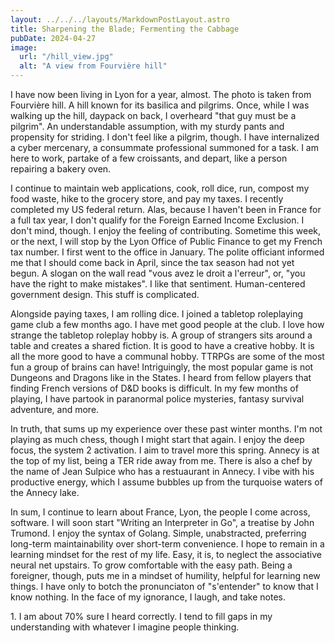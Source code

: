 ```yaml
---
layout: ../../../layouts/MarkdownPostLayout.astro
title: Sharpening the Blade; Fermenting the Cabbage
pubDate: 2024-04-27
image:
  url: "/hill_view.jpg"
  alt: "A view from Fourvière hill"
---
```



I have now been living in Lyon for a year, almost. The photo is taken from Fourvière hill. A hill known for its basilica and pilgrims. Once, while I was walking up the hill, daypack on back, I overheard "that guy must be a pilgrim"<Footnote index={1} tag="pilgrim" />. An understandable assumption, with my sturdy pants and propensity for striding. I don't feel like a pilgrim, though. I have internalized a cyber mercenary, a consummate professional summoned for a task. I am here to work, partake of a few croissants, and depart, like a person repairing a bakery oven.

I continue to maintain web applications, cook, roll dice, run, compost my food waste, hike to the grocery store, and pay my taxes. I recently completed my US federal return. Alas, because I haven't been in France for a full tax year, I don't qualify for the <TabLink url="https://www.irs.gov/individuals/international-taxpayers/foreign-earned-income-exclusion">Foreign Earned Income Exclusion</TabLink>. I don't mind, though. I enjoy the feeling of contributing. Sometime this week, or the next, I will stop by the Lyon Office of Public Finance to get my French tax number. I first went to the office in January. The polite officiant informed me that I should come back in April, since the tax season had not yet begun. A slogan on the wall read "vous avez le droit a l'erreur", or, "you have the right to make mistakes". I like that sentiment. Human-centered government design. This stuff is complicated.

Alongside paying taxes, I am rolling dice. I joined a tabletop roleplaying game club a few months ago. I have met good people at the club. I love how strange the tabletop roleplay hobby is. A group of strangers sits around a table and creates a shared fiction. It is good to have a creative hobby. It is all the more good to have a communal hobby. TTRPGs are some of the most fun a group of brains can have! Intriguingly, the most popular game is not Dungeons and Dragons like in the States. I heard from fellow players that finding French versions of D&D books is difficult. In my few months of playing, I have partook in paranormal police mysteries, fantasy survival adventure, and more.

In truth, that sums up my experience over these past winter months. I'm not playing as much chess, though I might start that again. I enjoy the deep focus, the system 2 activation. I aim to travel more this spring. Annecy is at the top of my list, being a TER ride away from me. There is also a chef by the name of Jean Sulpice who has a restuaurant in Annecy. I vibe with his productive energy, which I assume bubbles up from the turquoise waters of the Annecy lake.

In sum, I continue to learn about France, Lyon, the people I come across, software. I will soon start "Writing an Interpreter in Go", a treatise by John Trumond. I enjoy the syntax of Golang. Simple, unabstracted, preferring long-term maintainability over short-term convenience. I hope to remain in a learning mindset for the rest of my life. Easy, it is, to neglect the associative neural net upstairs. To grow comfortable with the easy path. Being a foreigner, though, puts me in a mindset of humility, helpful for learning new things. I have only to botch the pronunciaton of "s'entender" to know that I know nothing. In the face of my ignorance, I laugh, and take notes.

<FootnoteSection>
  <FootnoteText tag="pilgrim">
    1. I am about 70% sure I heard correctly. I tend to fill gaps in my
    understanding with whatever I imagine people thinking.
  </FootnoteText>
</FootnoteSection>
